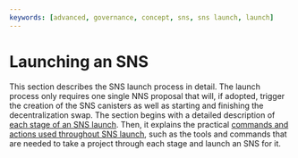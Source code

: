 ```yaml
---
keywords: [advanced, governance, concept, sns, sns launch, launch]
---
```


# Launching an SNS

This section describes the SNS launch process in detail.
The launch process only requires one single NNS proposal that will, if adopted, trigger the creation of the SNS canisters as well as starting and finishing the decentralization swap.
The section begins with a detailed description of [each stage of an SNS launch](./launch-summary-1proposal.mdx).
Then, it explains the practical [commands and actions used throughout SNS launch](./launch-steps-1proposal.mdx), such as the tools and commands that are needed to take a project through each stage and launch an SNS for it.